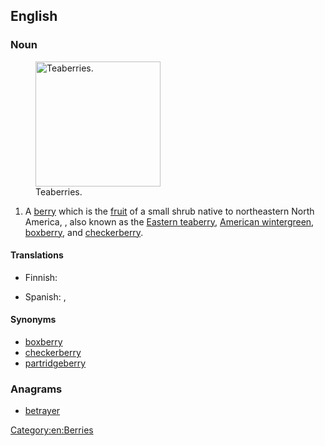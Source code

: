 ==English==

===Noun===
{{wikipedia}}
[[Image:Gaultheria procumbens.JPG|thumb|right|200px|Teaberries.]]

{{en-noun|teaberries}}

# A [[berry]] which is the [[fruit]] of a small shrub native to northeastern North America, {{taxlink|Gaultheria procumbens|species}}, also known as the [[Eastern teaberry]], [[American wintergreen]], [[boxberry]], and [[checkerberry]].

====Translations====
{{trans-top|shrub ''Gaultheria procumbens'' and its berry}}
* Finnish: {{t-|fi|lamosalali}}
{{trans-mid}}
* Spanish: {{t-|es|gaulteria|f}}, {{t-|es|axocopaque|m}}
{{trans-bottom}}

====Synonyms====
* [[boxberry]]
* [[checkerberry]]
* [[partridgeberry]]

===Anagrams===
* [[betrayer#English|betrayer]]
[[Category:en:Berries]]